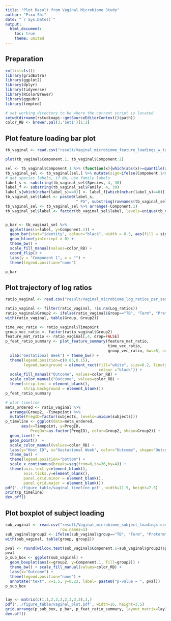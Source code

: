 ```yaml
---
title: "Plot Result from Vaginal Microbiome Study"
author: "Pixu Shi"
date: "`r Sys.Date()`"
output:
  html_document:
    toc: true
    theme: united
---
```


## Preparation

```r
rm(list=ls())
library(gridExtra)
library(ggplot2)
library(dplyr)
library(tidyverse)
library(RColorBrewer)
library(ggpubr)
library(tempted)

# set working directory to be where the current script is located
setwd(dirname(rstudioapi::getSourceEditorContext()$path))
color_RB <- brewer.pal(3,'Set1')[1:2]
```


## Plot feature loading bar plot

```r
tb_vaginal <- read.csv("result/Vaginal_microbiome_feature_loadings_w_taxonomy.csv", row.names=1, sep=",")

plot(tb_vaginal$Component.1, tb_vaginal$Component.2)

sel <- tb_vaginal$Component.1 %>% (function(x){which(abs(x)>=quantile(abs(x),0.95))})
tb_vaginal_sel <- tb_vaginal[sel,] %>% mutate(sign=ifelse(Component.1<0,"Preterm","Term"))
# get species labels, if NA, use family labels
label_s <- substring(tb_vaginal_sel$Species, 4, 30)
label_f <- substring(tb_vaginal_sel$Family, 4, 30)
label_s[which(nchar(label_s)==0)] <- label_f[which(nchar(label_s)==0)]
tb_vaginal_sel$label <- paste0(label_s,
                               " PG", substring(rownames(tb_vaginal_sel),5,6))
tb_vaginal_sel <- tb_vaginal_sel %>% arrange(-Component.1)
tb_vaginal_sel$label <- factor(tb_vaginal_sel$label, levels=unique(tb_vaginal_sel$label))


p_bar <- tb_vaginal_sel %>% 
  ggplot(aes(x=label, y=Component.1)) + 
  geom_bar(stat="identity", colour="black", width = 0.5, aes(fill = sign)) + 
  geom_hline(yintercept = 0) +
  theme_bw() +
  scale_fill_manual(values=color_RB) +
  coord_flip() + 
  labs(y = "Component 1", x = "") + 
  theme(legend.position="none")

p_bar
```


## Plot trajectory of log ratios

```r
ratio_vaginal <- read.csv("result/Vaginal_microbiome_log_ratios_per_sample_Pixu.csv", row.names=1, sep=",")

ratio_vaginal <- filter(ratio_vaginal, !is.na(Log_ratios))
ratio_vaginal$Group2 <- ifelse(ratio_vaginal$Group=="TB", "Term", "Preterm")
with(ratio_vaginal, table(Group, Group2))

time_vec_ratio <- ratio_vaginal$Timepoint
group_vec_ratio <- factor(ratio_vaginal$Group2)
feature_mat_ratio <- ratio_vaginal[,4, drop=FALSE]
p_feat_ratio_summary <- plot_feature_summary(feature_mat_ratio, 
                                             time_vec_ratio, 
                                             group_vec_ratio, bws=8, nrow=1) + 
  xlab('Gestational Week') + theme_bw() + 
  theme(legend.position=c(0.85,0.15), 
        legend.background = element_rect(fill="white", size=0.2, linetype="solid", 
                                         colour ="black")) + 
  scale_fill_manual("Outcome", values=color_RB) +
  scale_color_manual("Outcome", values=color_RB) +
  theme(strip.text = element_blank(), 
        strip.background = element_blank())
p_feat_ratio_summary
```


```r
# plot timeline
meta_ordered <- ratio_vaginal %>%
  arrange(Group2, -Timepoint) %>% 
  mutate(PregID=factor(subjects, levels=unique(subjects)))
p_timeline <- ggplot(data=meta_ordered, 
       aes(x=Timepoint, y=PregID, 
           PregOut=as.factor(PregID), color=Group2, shape=Group2)) +
  geom_line() + 
  geom_point()  + 
  scale_color_manual(values=color_RB) +
  labs(y="Host ID", x="Gestational Week", color="Outcome", shape="Outcome") + 
  theme_bw() +
  theme(legend.position="bottom") + 
  scale_x_continuous(breaks=seq(from=0,to=36,by=4)) +
  theme(axis.text.y=element_blank(),
        axis.ticks.y=element_blank(),
        panel.grid.minor = element_blank(),
        panel.grid.major = element_blank())
pdf('../figure_table/vaginal_timeline.pdf', width=11.5, height=7.5)
print(p_timeline)
dev.off()
```




## Plot boxplot of subject loading

```r
sub_vaginal <- read.csv("result/Vaginal_microbiome_subject_loadings.csv",
                        row.names=1)
sub_vaginal$group2 <- ifelse(sub_vaginal$group=="TB", "Term", "Preterm")
with(sub_vaginal, table(group, group2))

pval <- round(wilcox.test(sub_vaginal$Component.1~sub_vaginal$group2)$p.value,4)
pval
p_sub_box <- ggplot(sub_vaginal) + 
  geom_boxplot(aes(x=group2, y=Component.1, fill=group2)) + 
  theme_bw() + scale_fill_manual(values=color_RB) +
  labs(x="Outcome") + 
  theme(legend.position="none") +
  annotate("text", x=1.5, y=0.22, label= paste0("p-value = ", pval))
p_sub_box


lay <- matrix(c(1,1,2,2,2,2,3,3,3),1,)
pdf('../figure_table/vaginal_plot.pdf', width=16, height=3.5)
grid.arrange(p_sub_box, p_bar, p_feat_ratio_summary, layout_matrix=lay)
dev.off()

```

